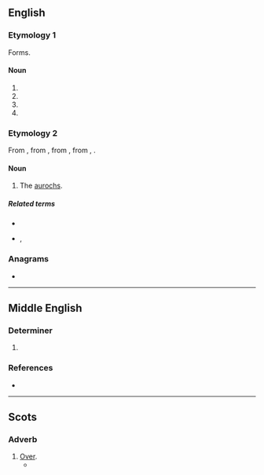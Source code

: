 ==English==

===Etymology 1===
Forms.

====Noun====
{{en-noun}}

# {{obsolete form of|en|hour}}
# {{obsolete form of|en|oar}}
# {{obsolete form of|en|ore}}
# {{obsolete form of|en|our}}

===Etymology 2===
From {{inh|en|enm|oure}}, from {{inh|en|ang|ūr}}, from {{inh|en|gmw-pro|*ūr}}, from {{inh|en|gem-pro|*ūraz}}, {{m|en|gem-pro|*ūrô}}.

====Noun====
{{en-noun}}

# {{lb|en|obsolete}} The [[aurochs]].
#: {{rfquotek|en|Edmund Spenser}}

=====Related terms=====
* {{l|en|aurochs}}
* {{l|en|ure}}, {{l|en|urus}} {{q|perhaps related}}

===Anagrams===
* {{anagrams|en|a=eorw|Rowe|WORE|ower|wore}}

----

==Middle English==

===Determiner===
{{head|enm|determiner}}

# {{alt form|enm|oure}}

===References===
* {{R:MED Online|entry= our(e (pron.)  |id=MED31082 |accessdate=11 May 2018}}

----

==Scots==

===Adverb===
{{sco-adv}}

# [[over|Over]].
#* {{quote-book|sco|author=Robert Burns|authorlink=Robert Burns|chapter=On a Scotch Bard Gone to the West Indies|title=[[w:Kilmarnock volume|Poems, Chiefly in the Scottish Dialect]]|location=Kilmarnock, East Ayrshire|publisher=Printed by John Wilson|date=31 July 1786|oclc=922031953|newversion=reprinted|location2=Kilmarnock|publisher2=James McKie|year2=March 1867|page2=184|pageurl2=https://archive.org/stream/poemschieflyinsc00burnuoft#page/184/mode/1up/|oclc2=367976637|passage=Fareweel, my ''rhyme-compoſing billie''! / Your native ſoil was right ill-willie; / But may ye flouriſh like a lily, / Now bonilie! / I'll toaſt ye in my hindmoſt ''gillie'', / Tho' '''owre''' the Sea!}}